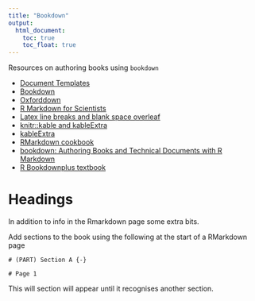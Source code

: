 ```yaml
---
title: "Bookdown"
output:
  html_document:
    toc: true
    toc_float: true
---
```


<i class="fas fa-link"></i> Resources on authoring books using `bookdown`

* [Document Templates](https://bookdown.org/yihui/rmarkdown/document-templates.html)
* [Bookdown](https://bookdown.org/yihui/rmarkdown/books.html)
* [Oxforddown](https://ulyngs.github.io/oxforddown/)
* [R Markdown for Scientists](https://rmd4sci.njtierney.com/figures-tables-captions-.html)
* [Latex line breaks and blank space overleaf](https://www.overleaf.com/learn/latex/line_breaks_and_blank_spaces)
* [knitr::kable and kableExtra](http://haozhu233.github.io/kableExtra/awesome_table_in_pdf.pdf)
* [kableExtra](http://haozhu233.github.io/kableExtra/)
* [RMarkdown cookbook](https://bookdown.org/yihui/rmarkdown-cookbook/)
* [bookdown: Authoring Books and Technical Documents with R Markdown](https://bookdown.org/yihui/bookdown/why-read-this-book.html)
* [R Bookdownplus textbook](https://bookdown.org/baydap/bookdownplus/bookdownplus.pdf)

# Headings

In addition to info in the Rmarkdown page some extra bits.

Add sections to the book using the following at the start of a RMarkdown page

```
# (PART) Section A {-}

# Page 1
```

This will section will appear until it recognises another section.
